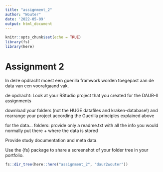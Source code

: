 ```yaml
---
title: "assignment_2"
author: "Wouter"
date: '2022-05-09'
output: html_document
---
```


```r
knitr::opts_chunk$set(echo = TRUE)
library(fs)
library(here)
```

# Assignment 2
In deze opdracht moest een guerilla framwork worden toegepast aan de data van een voorafgaand vak. 

de opdracht: 
Look at your RStudio project that you created for the DAUR-II assignments

download your folders (not the HUGE datafiles and kraken-database!) and rearrange your project according the Guerilla principles explained above

for the data… folders: provide only a readme.txt with all the info you would normally put there + where the data is stored

Provide study documentation and meta data.

Use the {fs} package to share a screenshot of your folder tree in your portfolio.

```r
fs::dir_tree(here::here("assignment_2", "daur2wouter"))
```
